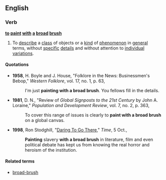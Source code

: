 ==English==

===Verb===
'''[[to]] [[paint]] [[with]] [[a]] [[broad]] [[brush]]'''

#{{idiom}} To [[describe]] a [[class]] of objects or a [[kind]] of [[phenomenon]] in [[general]] terms, without [[specific]] [[detail]]s and without attention to [[individual]] [[variations]].

====Quotations====
*'''1958''', H. Boyle and J. House, "Folklore in the News: Businessmen's Bebop," ''Western Folklore'', vol. 17, no. 1, p. 63,
*:I'm just '''painting with a broad brush'''. You fellows fill in the details.
*'''1981''', D. N., "Review of ''Global Signposts to the 21st Century'' by John A. Loraine," ''Population and Development Review'', vol. 7, no. 2, p. 363,
*:To cover this range of issues is clearly to '''paint with a broad brush''' on a global canvas.
*'''1998''', Ron Stodghill, "[http://www.time.com/time/magazine/article/0,9171,989225,00.html Daring To Go There]," ''Time'', 5 Oct.,
*:'''Painting''' slavery '''with a broad brush''' in literature, film and even political debate has kept us from knowing the real horror and heroism of the institution.

====Related terms====
*[[broad-brush]]